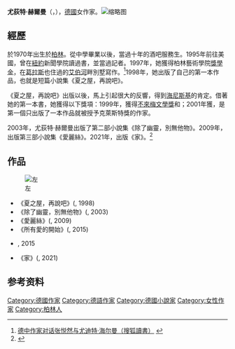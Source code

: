 {{NoteTA|zh-tw:尤荻特·赫爾曼;zh-cn:尤迪特·海尔曼|zh-tw:夏之屋，再說吧;zh-cn:夏屋，以后
}}{{Infobox writer|name=尤荻特·赫爾曼|image=Judith Hermann 2020.jpg|caption=尤荻特·赫爾曼（2020）|native_name=Judith Hermann|birth_date={{birthdate and age|1970|5|15}}|notable_works=《夏之屋，再說吧》({{Lang|de|''Sommerhaus, später''}}, 1998)|birth_place={{flagcountry|West Germany|}}[[西柏林|西柏林]]}}
'''尤荻特·赫爾曼'''（'''{{lang|de|Judith Hermann}}'''，{{bd|1970年|5月15日|catIdx=Judith, Hermann}}），[[德國|德國]]女作家。[[File:Judith-Hermann_DSC00683_litteraturexchange-2019.jpg|缩略图]]
== 經歷 ==
於1970年出生於[[柏林|柏林]]。從中學畢業以後，當過十年的酒吧服務生。1995年前往美國，曾在[[紐約|紐約]]新聞學院讀過書，並當過記者。1997年，她獲得柏林藝術學院[[獎學金|獎學金]]，在[[葛拉斯|葛拉斯]]也住過的[[艾伯河|艾伯河]]畔別墅寫作。<ref>[http://book.sohu.com/20070903/n251926704_2.shtml 德中作家对话张悦然与尤迪特·海尔曼（搜狐讀書）] {{webarchive|url=https://web.archive.org/web/20160304213448/http://book.sohu.com/20070903/n251926704_2.shtml |date=2016-03-04 }}</ref>1998年，她出版了自己的第一本作品，也就是短篇小說集《夏之屋，再說吧》。

《夏之屋，再說吧》出版以後，馬上引起很大的反響，得到[[海尼斯基|海尼斯基]]的肯定。借著她的第一本書，她獲得以下獎項：1999年，獲得[[不來梅文學獎|不來梅文學獎]]和{{Tsl|de|Hugo-Ball-Preis|胡戈·巴尔促进奖}}；2001年獲{{Tsl|de|Kleist-Preis|克萊斯特獎}}，是第一個只出版了一本作品就被授予克萊斯特獎的作家。

2003年，尤荻特·赫爾曼出版了第二部小說集《除了幽靈，別無他物》。2009年，出版第三部小說集《愛麗絲》。2021年，出版《家》。<ref>{{Cite web|title=德国《明镜》年度小说：尤迪特·赫尔曼的《为家》-中华读书报-光明网|url=https://epaper.gmw.cn/zhdsb/html/2021-12/22/nw.D110000zhdsb_20211222_7-04.htm|access-date=2022-04-20|work=epaper.gmw.cn}}</ref>

== 作品 ==
[[File:Judith-Hermann_DSC00760_liiteraturexchange.jpg|左]]
* 《夏之屋，再說吧》({{Lang|de|''Sommerhaus, später''}}, 1998)
* 《除了幽靈，別無他物》({{Lang|de|''Nichts als Gespenste''}}, 2003)
* 《愛麗絲》({{Lang|de|''Alice''}}, 2009)
* 《所有愛的開始》({{Lang|de|''Aller Liebe Anfang''}}, 2015)
* {{Lang|de|''Lettipark''}}, 2015
* 《家》({{Lang|de|''Daheim''}}, 2021)

== 参考资料 ==
<div class="references-small">
<references />
</div>

{{Authority control}}
{{DEFAULTSORT:Hermann, Judith}}
[[Category:德國作家|Category:德國作家]]
[[Category:德語作家|Category:德語作家]]
[[Category:德國小說家|Category:德國小說家]]
[[Category:女性作家|Category:女性作家]]
[[Category:柏林人|Category:柏林人]]